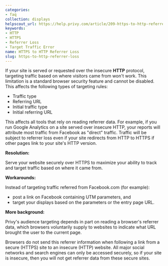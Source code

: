 ```yaml
---
categories:
- faq
collection: displays
helpscout_url: https://help.privy.com/article/209-https-to-http-referrer-loss
keywords:
- HTTP
- HTTPS
- Referrer Loss
- Target Traffic Error
name: HTTPS to HTTP Referrer Loss
slug: https-to-http-referrer-loss
---
```

If your site is served or requested over the insecure **HTTP** protocol,
targeting traffic based on where visitors came from won't work. This
limitation is a standard browser security feature and cannot be disabled. This
affects the following types of targeting rules:

  * Traffic type 
  * Referring URL
  * Initial traffic type 
  * Initial referring URL 

This affects all tools that rely on reading referrer data. For example, if you
run Google Analytics on a site served over insecure HTTP, your reports will
attribute most traffic from Facebook as "direct" traffic. Traffic will be
subject to referrer loss even if your site redirects from HTTP to HTTPS if
other pages link to your site's HTTP version.

**Resolution:**

Serve your website securely over HTTPS to maximize your ability to track and
target traffic based on where it came from.

**Workarounds:**

Instead of targeting traffic referred from Facebook.com (for example):

  * post a link on Facebook containing UTM parameters, and
  * target your displays based on the parameters or the entry page URL.

**More background:**

Privy's audience targeting depends in part on reading a browser's referrer
data, which browsers voluntarily supply to websites to indicate what URL
brought the user to the current page.

Browsers do not send this referrer information when following a link from a
secure (HTTPS) site to an insecure (HTTP) website. All major social networks
and search engines can only be accessed securely, so if your site is insecure,
then you will not get referrer data from these secure sites.

